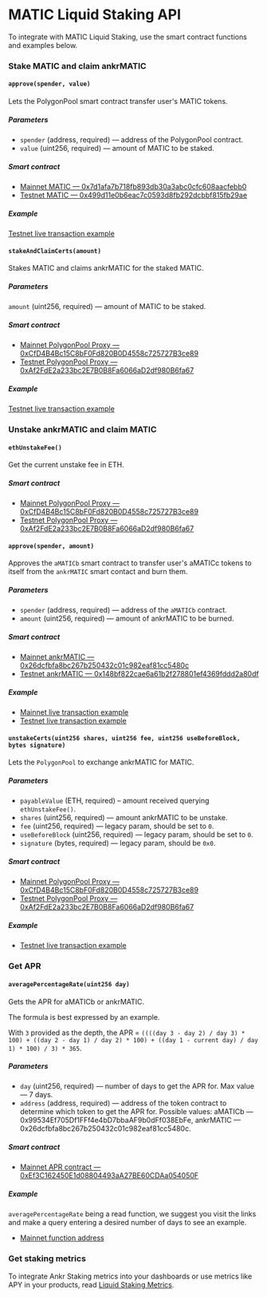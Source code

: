 # MATIC Liquid Staking API

To integrate with MATIC Liquid Staking, use the smart contract functions and examples below.

### Stake MATIC and claim ankrMATIC

#### `approve(spender, value)`

Lets the PolygonPool smart contract transfer user's MATIC tokens.

##### Parameters
* `spender` (address, required) — address of the PolygonPool contract.
* `value` (uint256, required) — amount of MATIC to be staked.

##### Smart contract

* [Mainnet MATIC — 0x7d1afa7b718fb893db30a3abc0cfc608aacfebb0](https://etherscan.io/token/0x7d1afa7b718fb893db30a3abc0cfc608aacfebb0)
* [Testnet MATIC — 0x499d11e0b6eac7c0593d8fb292dcbbf815fb29ae](https://goerli.etherscan.io/address/0x499d11e0b6eac7c0593d8fb292dcbbf815fb29ae)

##### Example

[Testnet live transaction example](https://goerli.etherscan.io/tx/0xf16fc3ae51b460393f7bc8d2e7407fed4867a9c129c74eda674d86e3171003e8)

#### `stakeAndClaimCerts(amount)`

Stakes MATIC and claims ankrMATIC for the staked MATIC.

##### Parameters

`amount` (uint256, required) — amount of MATIC to be staked.

##### Smart contract

* [Mainnet PolygonPool Proxy — 0xCfD4B4Bc15C8bF0Fd820B0D4558c725727B3ce89](https://etherscan.io/address/0xCfD4B4Bc15C8bF0Fd820B0D4558c725727B3ce89)
* [Testnet PolygonPool Proxy — 0xAf2FdE2a233bc2E7B0B8Fa6066aD2df980B6fa67](https://goerli.etherscan.io/address/0xAf2FdE2a233bc2E7B0B8Fa6066aD2df980B6fa67)

##### Example

[Testnet live transaction example](https://goerli.etherscan.io/tx/0xd45229eb00fd9e7bc78a0e1b71677735c80b989538d6b26670c27cde5bcd2be4)

### Unstake ankrMATIC and claim MATIC

#### `ethUnstakeFee()`

Get the current unstake fee in ETH.

##### Smart contract

* [Mainnet PolygonPool Proxy — 0xCfD4B4Bc15C8bF0Fd820B0D4558c725727B3ce89](https://etherscan.io/address/0xCfD4B4Bc15C8bF0Fd820B0D4558c725727B3ce89)
* [Testnet PolygonPool Proxy — 0xAf2FdE2a233bc2E7B0B8Fa6066aD2df980B6fa67](https://goerli.etherscan.io/address/0xAf2FdE2a233bc2E7B0B8Fa6066aD2df980B6fa67)

#### `approve(spender, amount)`

Approves the `aMATICb` smart contract to transfer user's aMATICc tokens to itself from the `ankrMATIC` smart contact and burn them. 

##### Parameters
* `spender` (address, required) — address of the `aMATICb` contract.
* `amount` (uint256, required) — amount of ankrMATIC to be burned.

##### Smart contract

* [Mainnet ankrMATIC — 0x26dcfbfa8bc267b250432c01c982eaf81cc5480c](https://etherscan.io/address/0x26dcfbfa8bc267b250432c01c982eaf81cc5480c)
* [Testnet ankrMATIC — 0x148bf822cae6a61b2f278801ef4369fddd2a80df](https://goerli.etherscan.io/address/0x148bf822cae6a61b2f278801ef4369fddd2a80df)

##### Example

* [Mainnet live transaction example](https://etherscan.io/tx/0xbd7150bb5e122460b31d4a3b1d12fe225c34178a75921b3e13b20c9d48eb03a7)
* [Testnet live transaction example](https://goerli.etherscan.io/tx/0x772e34152e3fccfbfbb0170a206e55373df792b3b50f47996596b5b137095006)

#### `unstakeCerts(uint256 shares, uint256 fee, uint256 useBeforeBlock, bytes signature)`

Lets the `PolygonPool` to exchange ankrMATIC for MATIC.

##### Parameters
* `payableValue` (ETH, required) – amount received querying `ethUnstakeFee()`.
* `shares` (uint256, required) — amount ankrMATIC to be unstake.
* `fee` (uint256, required) — legacy param, should be set to `0`.
* `useBeforeBlock` (uint256, required) — legacy param, should be set to `0`.
* `signature` (bytes, required) — legacy param, should be `0x0`.

##### Smart contract

* [Mainnet PolygonPool Proxy — 0xCfD4B4Bc15C8bF0Fd820B0D4558c725727B3ce89](https://etherscan.io/address/0xCfD4B4Bc15C8bF0Fd820B0D4558c725727B3ce89)
* [Testnet PolygonPool Proxy — 0xAf2FdE2a233bc2E7B0B8Fa6066aD2df980B6fa67](https://goerli.etherscan.io/address/0xAf2FdE2a233bc2E7B0B8Fa6066aD2df980B6fa67)

##### Example

* [Testnet live transaction example](https://goerli.etherscan.io/tx/0x354074f3cc047f6ce02d956746f6dafe70c41d906feb116b8869a63a80ae2791)

### Get APR

#### `averagePercentageRate(uint256 day)`

Gets the APR for aMATICb or ankrMATIC. 

The formula is best expressed by an example. 

With `3` provided as the depth, the APR = `((((day 3 - day 2) / day 3) * 100) + ((day 2 - day 1) / day 2) * 100) + ((day 1 - current day) / day 1) * 100) / 3) * 365`.

##### Parameters

* `day` (uint256, required) — number of days to get the APR for. Max value — 7 days.
* `address` (address, required) — address of the token contract to determine which token to get the APR for. Possible values: aMATICb — 0x99534Ef705Df1FFf4e4bD7bbaAF9b0dFf038EbFe, ankrMATIC — 0x26dcfbfa8bc267b250432c01c982eaf81cc5480c.

##### Smart contract

* [Mainnet APR contract — 0xEf3C162450E1d08804493aA27BE60CDAa054050F](https://polygonscan.com/address/0xEf3C162450E1d08804493aA27BE60CDAa054050F)

##### Example

`averagePercentageRate` being a read function, we suggest you visit the links and make a query entering a desired number of days to see an example. 
* [Mainnet function address](https://polygonscan.com/readContract?m=normal&a=0xEf3C162450E1d08804493aA27BE60CDAa054050F&v=0xb902b8024cab7a17500d9dbab77a4c060d5c10f2&t=false#readCollapse1)

### Get staking metrics

To integrate Ankr Staking metrics into your dashboards or use metrics like APY in your products, read [Liquid Staking Metrics](/staking-for-developers/restful-api/staking-metrics/).